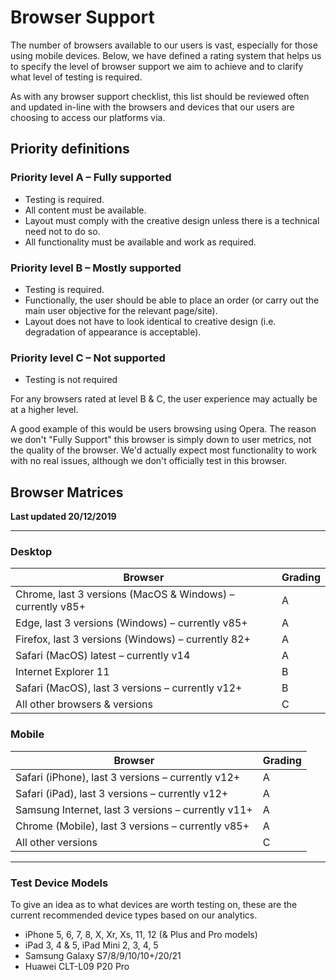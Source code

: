 <Meta title="Documentation/Standards/Browser Support"/>

# Browser Support

The number of browsers available to our users is vast, especially for those using mobile devices. Below, we have defined a rating system that helps us to specify the level of browser support we aim to achieve and to clarify what level of testing is required.

As with any browser support checklist, this list should be reviewed often and updated in-line with the browsers and devices that our users are choosing to access our platforms via.

## Priority definitions

### Priority level A – Fully supported

- Testing is required.
- All content must be available.
- Layout must comply with the creative design unless there is a technical need not to do so.
- All functionality must be available and work as required.


### Priority level B – Mostly supported

- Testing is required.
- Functionally, the user should be able to place an order (or carry out the main user objective for the relevant page/site).
- Layout does not have to look identical to creative design (i.e. degradation of appearance is acceptable).

### Priority level C – Not supported

- Testing is not required

For any browsers rated at level B & C, the user experience may actually be at a higher level.

A good example of this would be users browsing using Opera. The reason we don't "Fully Support" this browser is simply down to user metrics, not the quality of the browser. We'd actually expect most functionality to work with no real issues, although we don't officially test in this browser.

## Browser Matrices

**Last updated 20/12/2019**

---

### Desktop

<table class="o-table c-matrix not-striped" role="grid">
    <thead>
        <tr role="row">
            <th data-column="0" tabindex="0" scope="col" role="columnheader" aria-disabled="false" unselectable="on"
                aria-sort="none">Browser</th>
            <th data-column="1" tabindex="0" scope="col" role="columnheader" aria-disabled="false" unselectable="on"
                aria-sort="none">Grading</th>
        </tr>
    </thead>
    <tbody aria-live="polite" aria-relevant="all">
        <tr role="row">
            <td>Chrome, last 3 versions (MacOS & Windows) – currently v85+</td>
            <td class="c-matrix-gradeA">A</td>
        </tr>
        <tr role="row">
            <td>Edge, last 3 versions (Windows) – currently v85+</td>
            <td class="c-matrix-gradeA">A</td>
        </tr>
        <tr role="row">
            <td>Firefox, last 3 versions (Windows) – currently 82+</td>
            <td class="c-matrix-gradeA">A</td>
        </tr>
        <tr role="row">
            <td>Safari (MacOS) latest – currently v14</td>
            <td class="c-matrix-gradeA">A</td>
        </tr>
        <tr role="row">
            <td>Internet Explorer 11</td>
            <td class="c-matrix-gradeB">B</td>
        </tr>
        <tr role="row">
            <td>Safari (MacOS), last 3 versions – currently v12+</td>
            <td class="c-matrix-gradeB">B</td>
        </tr>
        <tr role="row">
            <td>All other browsers &amp; versions</td>
            <td class="c-matrix-gradeC">C</td>
        </tr>
    </tbody>
</table>

### Mobile

<table class="o-table c-matrix not-striped" role="grid" resolved="">
    <thead>
        <tr role="row">
            <th data-column="0" tabindex="0" scope="col" role="columnheader" aria-disabled="false" unselectable="on"
                aria-sort="ascending">Browser</th>
            <th data-column="1" tabindex="0" scope="col" role="columnheader" aria-disabled="false" unselectable="on"
                aria-sort="none">Grading</th>
        </tr>
    </thead>
    <tbody aria-live="polite" aria-relevant="all">
        <tr role="row">
            <td>Safari (iPhone), last 3 versions – currently v12+</td>
            <td class="c-matrix-gradeA">A</td>
        </tr>
        <tr role="row">
            <td>Safari (iPad), last 3 versions – currently v12+</td>
            <td class="c-matrix-gradeA">A</td>
        </tr>
        <tr role="row">
            <td>Samsung Internet, last 3 versions – currently v11+</td>
            <td class="c-matrix-gradeA">A</td>
        </tr>
        <tr role="row">
            <td>Chrome (Mobile), last 3 versions – currently v85+</td>
            <td class="c-matrix-gradeA">A</td>
        </tr>
        <tr role="row">
            <td>All other versions</td>
            <td class="c-matrix-gradeC">C</td>
        </tr>
    </tbody>
</table>

---

### Test Device Models

To give an idea as to what devices are worth testing on, these are the current recommended device types based on our analytics.

- iPhone 5, 6, 7, 8, X, Xr, Xs, 11, 12 (& Plus and Pro models)
- iPad 3, 4 & 5, iPad Mini 2, 3, 4, 5
- Samsung Galaxy S7/8/9/10/10+/20/21
- Huawei CLT-L09 P20 Pro

